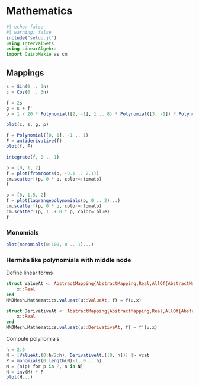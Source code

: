 # Mathematics

```julia
#| echo: false
#| warning: false
include("setup.jl")
using IntervalSets
using LinearAlgebra
import CairoMakie as cm
```


## Mappings

```julia
s = Sin(0 .. 3π)
c = Cos(0 .. 3π)

f = 2s
g = s + f'
p = 1 / 20 * Polynomial([2, -1], 1 .. 8) * Polynomial([3, -1]) * Polynomial([4.5, -1]) * Polynomial([8, -1])

plot(c, s, g, p)
```

```julia
f = Polynomial([0, 1], -1 .. 1)
F = antiderivative(f)
plot(f, F)
```

```julia
integrate(f, 0 .. 1)
```

```julia
p = [0, 1, 2]
f = plot(fromroots(p, -0.1 .. 2.1))
cm.scatter!(p, 0 * p, color=:tomato)
f
```

```julia
p = [0, 1.5, 2]
f = plot(lagrangepolynomials(p, 0 .. 2)...)
cm.scatter!(p, 0 * p, color=:tomato)
cm.scatter!(p, 1 .+ 0 * p, color=:blue)
f
```


### Monomials

```julia
plot(monomials(0:100, 0 .. 1)...)
```


### Hermite like polynomials with middle node

Define linear forms

```julia

struct ValueAt <: AbstractMapping{AbstractMapping,Real,AllOf{AbstractMapping}()}
    x::Real
end
MMJMesh.Mathematics.valueat(u::ValueAt, f) = f(u.x)

struct DerivativeAt <: AbstractMapping{AbstractMapping,Real,AllOf{AbstractMapping}()}
    x::Real
end
MMJMesh.Mathematics.valueat(u::DerivativeAt, f) = f'(u.x)
```

Compute polynomials

```julia
h = 2.0
N = [ValueAt.(0:h/2:h); DerivativeAt.([0, h])] |> vcat
P = monomials(0:length(N)-1, 0 .. h)
M = [n(p) for p in P, n in N]
H = inv(M) * P
plot(H...)
```